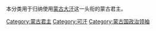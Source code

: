 本分类用于归纳使用[[蒙古大汗|蒙古大汗]]这一头衔的蒙古君主。

[[Category:蒙古君主|Category:蒙古君主]]
[[Category:可汗|Category:可汗]]
[[Category:蒙古国政治领袖|Category:蒙古国政治领袖]]
